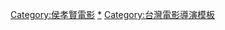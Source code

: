 {{Navbox
|name = 侯孝賢電影作品
|title = [[侯孝賢]]電影作品
|group1 = 1980年代
|list1 = [[就是溜溜的她]] (1981) - [[風兒踢踏踩]] (1982) - [[在那河畔青草青]] (1982) - [[兒子的大玩偶_(電影)‎|兒子的大玩偶]] (1983) - [[風櫃來的人]] (1983) - [[冬冬的假期]] (1984) - [[童年往事]] (1985) - [[戀戀風塵]] (1986) - [[尼羅河女兒 (電影)|尼羅河女兒]] (1987) - [[悲情城市]] (1989)

|group2 = 1990年代
|list2 = [[戲夢人生]] (1993) - [[好男好女]] (1995) - [[南國再見，南國]] (1996) - [[海上花 (1998年电影)|海上花]] (1998)

|group3 = 2000年代
|list3 = [[千禧曼波]] (2001) - [[珈琲時光]] (2003) - [[最好的時光 (電影)|最好的時光]] (2005) - [[紅氣球]] (2007)

|group4 = 2010年代
|list4 = [[刺客聶隱娘]] (2015)

|group5 = 2020年代
|list5 = ''舒蘭河上 (TBA)'' - ''我將前往的遠方 (TBA)''

}}<includeonly>[[Category:侯孝賢電影]]</includeonly><noinclude>{{collapsible option}}[[Category:侯孝賢電影|*]][[Category:台灣電影導演模板]]</noinclude>